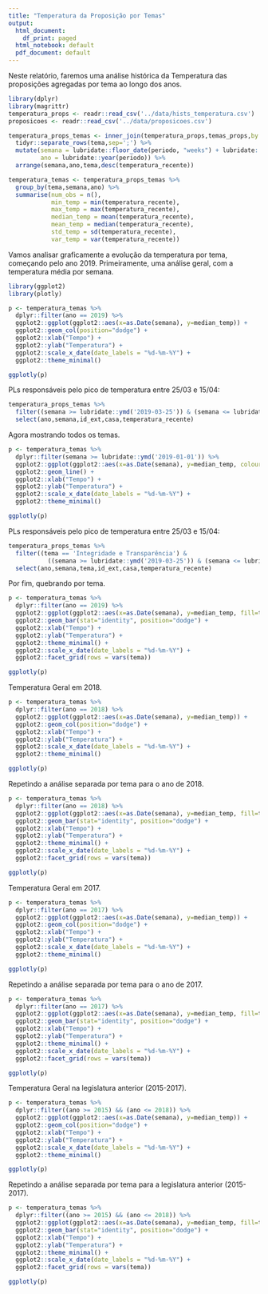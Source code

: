```yaml
---
title: "Temperatura da Proposição por Temas"
output:
  html_document:
    df_print: paged
  html_notebook: default
  pdf_document: default
---
```


Neste relatório, faremos uma análise histórica da Temperatura das proposições agregadas por tema ao longo dos anos.

```r
library(dplyr)
library(magrittr)
temperatura_props <- readr::read_csv('../data/hists_temperatura.csv')
proposicoes <- readr::read_csv('../data/proposicoes.csv')

temperatura_props_temas <- inner_join(temperatura_props,temas_props,by = "id_ext") %>%
  tidyr::separate_rows(tema,sep=';') %>%
  mutate(semana = lubridate::floor_date(periodo, "weeks") + lubridate::days(1),
         ano = lubridate::year(periodo)) %>%
  arrange(semana,ano,tema,desc(temperatura_recente))

temperatura_temas <- temperatura_props_temas %>%
  group_by(tema,semana,ano) %>%
  summarise(num_obs = n(),
            min_temp = min(temperatura_recente),
            max_temp = max(temperatura_recente),
            median_temp = mean(temperatura_recente),
            mean_temp = median(temperatura_recente),
            std_temp = sd(temperatura_recente),
            var_temp = var(temperatura_recente))
```

Vamos analisar graficamente a evolução da temperatura por tema, começando pelo ano 2019.
Primeiramente, uma análise geral, com a temperatura média por semana.

```r
library(ggplot2)
library(plotly)

p <- temperatura_temas %>% 
  dplyr::filter(ano == 2019) %>%
  ggplot2::ggplot(ggplot2::aes(x=as.Date(semana), y=median_temp)) +
  ggplot2::geom_col(position="dodge") +
  ggplot2::xlab("Tempo") + 
  ggplot2::ylab("Temperatura") +
  ggplot2::scale_x_date(date_labels = "%d-%m-%Y") +
  ggplot2::theme_minimal()

ggplotly(p)
```

PLs responsáveis pelo pico de temperatura entre 25/03 e 15/04:
```r
temperatura_props_temas %>%
  filter((semana >= lubridate::ymd('2019-03-25')) & (semana <= lubridate::ymd('2019-04-15'))) %>%
  select(ano,semana,id_ext,casa,temperatura_recente)
```


Agora mostrando todos os temas.

```r
p <- temperatura_temas %>% 
  dplyr::filter(semana >= lubridate::ymd('2019-01-01')) %>%
  ggplot2::ggplot(ggplot2::aes(x=as.Date(semana), y=median_temp, colour=tema)) +
  ggplot2::geom_line() +
  ggplot2::xlab("Tempo") + 
  ggplot2::ylab("Temperatura") +
  ggplot2::scale_x_date(date_labels = "%d-%m-%Y") +
  ggplot2::theme_minimal()

ggplotly(p)

```

PLs responsáveis pelo pico de temperatura entre 25/03 e 15/04:
```r
temperatura_props_temas %>%
  filter((tema == 'Integridade e Transparência') &
           ((semana >= lubridate::ymd('2019-03-25')) & (semana <= lubridate::ymd('2019-04-15')))) %>%
  select(ano,semana,tema,id_ext,casa,temperatura_recente)
```

Por fim, quebrando por tema.

```r
p <- temperatura_temas %>% 
  dplyr::filter(ano == 2019) %>%
  ggplot2::ggplot(ggplot2::aes(x=as.Date(semana), y=median_temp, fill=tema)) +
  ggplot2::geom_bar(stat="identity", position="dodge") +
  ggplot2::xlab("Tempo") + 
  ggplot2::ylab("Temperatura") +
  ggplot2::theme_minimal() +
  ggplot2::scale_x_date(date_labels = "%d-%m-%Y") +
  ggplot2::facet_grid(rows = vars(tema))

ggplotly(p)

```

Temperatura Geral em 2018.

```r
p <- temperatura_temas %>% 
  dplyr::filter(ano == 2018) %>%
  ggplot2::ggplot(ggplot2::aes(x=as.Date(semana), y=median_temp)) +
  ggplot2::geom_col(position="dodge") +
  ggplot2::xlab("Tempo") + 
  ggplot2::ylab("Temperatura") +
  ggplot2::scale_x_date(date_labels = "%d-%m-%Y") +
  ggplot2::theme_minimal()

ggplotly(p)

```

Repetindo a análise separada por tema para o ano de 2018.

```r
p <- temperatura_temas %>% 
  dplyr::filter(ano == 2018) %>%
  ggplot2::ggplot(ggplot2::aes(x=as.Date(semana), y=median_temp, fill=tema)) +
  ggplot2::geom_bar(stat="identity", position="dodge") +
  ggplot2::xlab("Tempo") + 
  ggplot2::ylab("Temperatura") +
  ggplot2::theme_minimal() +
  ggplot2::scale_x_date(date_labels = "%d-%m-%Y") +
  ggplot2::facet_grid(rows = vars(tema))

ggplotly(p)

```

Temperatura Geral em 2017.

```r
p <- temperatura_temas %>% 
  dplyr::filter(ano == 2017) %>%
  ggplot2::ggplot(ggplot2::aes(x=as.Date(semana), y=median_temp)) +
  ggplot2::geom_col(position="dodge") +
  ggplot2::xlab("Tempo") + 
  ggplot2::ylab("Temperatura") +
  ggplot2::scale_x_date(date_labels = "%d-%m-%Y") +
  ggplot2::theme_minimal()

ggplotly(p)

```

Repetindo a análise separada por tema para o ano de 2017.

```r
p <- temperatura_temas %>% 
  dplyr::filter(ano == 2017) %>%
  ggplot2::ggplot(ggplot2::aes(x=as.Date(semana), y=median_temp, fill=tema)) +
  ggplot2::geom_bar(stat="identity", position="dodge") +
  ggplot2::xlab("Tempo") + 
  ggplot2::ylab("Temperatura") +
  ggplot2::theme_minimal() +
  ggplot2::scale_x_date(date_labels = "%d-%m-%Y") +
  ggplot2::facet_grid(rows = vars(tema))

ggplotly(p)

```

Temperatura Geral na legislatura anterior (2015-2017).

```r
p <- temperatura_temas %>% 
  dplyr::filter((ano >= 2015) && (ano <= 2018)) %>%
  ggplot2::ggplot(ggplot2::aes(x=as.Date(semana), y=median_temp)) +
  ggplot2::geom_col(position="dodge") +
  ggplot2::xlab("Tempo") + 
  ggplot2::ylab("Temperatura") +
  ggplot2::scale_x_date(date_labels = "%d-%m-%Y") +
  ggplot2::theme_minimal()

ggplotly(p)

```

Repetindo a análise separada por tema para a legislatura anterior (2015-2017).

```r
p <- temperatura_temas %>% 
  dplyr::filter((ano >= 2015) && (ano <= 2018)) %>%
  ggplot2::ggplot(ggplot2::aes(x=as.Date(semana), y=median_temp, fill=tema)) +
  ggplot2::geom_bar(stat="identity", position="dodge") +
  ggplot2::xlab("Tempo") + 
  ggplot2::ylab("Temperatura") +
  ggplot2::theme_minimal() +
  ggplot2::scale_x_date(date_labels = "%d-%m-%Y") +
  ggplot2::facet_grid(rows = vars(tema))

ggplotly(p)

```